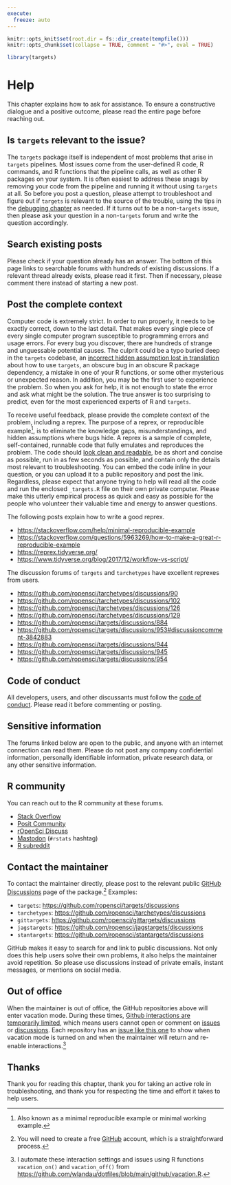 ```yaml
---
execute:
  freeze: auto
---
```


```r
knitr::opts_knit$set(root.dir = fs::dir_create(tempfile()))
knitr::opts_chunk$set(collapse = TRUE, comment = "#>", eval = TRUE)
```

```r
library(targets)
```

# Help {#help}

This chapter explains how to ask for assistance. To ensure a constructive dialogue and a positive outcome, please read the entire page before reaching out.

## Is `targets` relevant to the issue?

The `targets` package itself is independent of most problems that arise in `targets` pipelines. Most issues come from the user-defined R code, R commands, and R functions that the pipeline calls, as well as other R packages on your system. It is often easiest to address these snags by removing your code from the pipeline and running it without using `targets` at all. So before you post a question, please attempt to troubleshoot and figure out if `targets` is relevant to the source of the trouble, using the tips in the [debugging chapter](#debugging) as needed. If it turns out to be a non-`targets` issue, then please ask your question in a non-`targets` forum and write the question accordingly.

## Search existing posts

Please check if your question already has an answer. The bottom of this page links to searchable forums with hundreds of existing discussions. If a relevant thread already exists, please read it first. Then if necessary, please comment there instead of starting a new post.

## Post the complete context

Computer code is extremely strict. In order to run properly, it needs to be exactly correct, down to the last detail. That makes every single piece of every single computer program susceptible to programming errors and usage errors. For every bug you discover, there are hundreds of strange and unguessable potential causes. The culprit could be a typo buried deep in the `targets` codebase, an [incorrect hidden assumption lost in translation](https://youtu.be/2ve20PVNZ18?t=52) about how to use `targets`, an obscure bug in an obscure R package dependency, a mistake in one of your R functions, or some other mysterious or unexpected reason. In addition, you may be the first user to experience the problem. So when you ask for help, it is not enough to state the error and ask what might be the solution. The true answer is too surprising to predict, even for the most experienced experts of R and `targets`.

To receive useful feedback, please provide the complete context of the problem, including a reprex. The purpose of a reprex, or reproducible example^[Also known as a minimal reproducible example or minimal working example.], is to eliminate the knowledge gaps, misunderstandings, and hidden assumptions where bugs hide. A reprex is a sample of complete, self-contained, runnable code that fully emulates and reproduces the problem. The code should [look clean and readable](https://style.tidyverse.org/), be as short and concise as possible, run in as few seconds as possible, and contain only the details most relevant to troubleshooting. You can embed the code inline in your question, or you can upload it to a public repository and post the link. Regardless, please expect that anyone trying to help will read all the code and run the enclosed `_targets.R` file on their own private computer. Please make this utterly empirical process as quick and easy as possible for the people who volunteer their valuable time and energy to answer questions.

The following posts explain how to write a good reprex.

  * <https://stackoverflow.com/help/minimal-reproducible-example>
  * <https://stackoverflow.com/questions/5963269/how-to-make-a-great-r-reproducible-example>
  * <https://reprex.tidyverse.org/>
  * <https://www.tidyverse.org/blog/2017/12/workflow-vs-script/>

The discussion forums of `targets` and `tarchetypes` have excellent reprexes from users.

  * <https://github.com/ropensci/tarchetypes/discussions/90>
  * <https://github.com/ropensci/tarchetypes/discussions/102>
  * <https://github.com/ropensci/tarchetypes/discussions/126>
  * <https://github.com/ropensci/tarchetypes/discussions/129>
  * <https://github.com/ropensci/targets/discussions/884>
  * <https://github.com/ropensci/targets/discussions/953#discussioncomment-3842883>
  * <https://github.com/ropensci/targets/discussions/944>
  * <https://github.com/ropensci/targets/discussions/945>
  * <https://github.com/ropensci/targets/discussions/954>

## Code of conduct

All developers, users, and other discussants must follow the [code of conduct](https://ropensci.org/code-of-conduct/). Please read it before commenting or posting.

## Sensitive information

The forums linked below are open to the public, and anyone with an internet connection can read them. Please do not post any company confidential information, personally identifiable information, private research data, or any other sensitive information.

## R community

You can reach out to the R community at these forums.

* [Stack Overflow](https://stackoverflow.com/)
* [Posit Community](https://community.rstudio.com/)
* [rOpenSci Discuss](https://discuss.ropensci.org)
* [Mastodon](https://mastodon.social) (`#rstats` hashtag)
* [R subreddit](https://www.reddit.com/r/rstats/)

## Contact the maintainer

To contact the maintainer directly, please post to the relevant public [GitHub Discussions](https://github.com/features/discussions) page of the package.^[You will need to create a free [GitHub](https://github.com/) account, which is a straightforward process.] Examples:

* `targets`: <https://github.com/ropensci/targets/discussions>
* `tarchetypes`: <https://github.com/ropensci/tarchetypes/discussions>
* `gittargets`: <https://github.com/ropensci/gittargets/discussions>
* `jagstargets`: <https://github.com/ropensci/jagstargets/discussions>
* `stantargets`: <https://github.com/ropensci/stantargets/discussions>

GitHub makes it easy to search for and link to public discussions. Not only does this help users solve their own problems, it also helps the maintainer avoid repetition. So please use discussions instead of private emails, instant messages, or mentions on social media.

## Out of office

When the maintainer is out of office, the GitHub repositories above will enter vacation mode. During these times, [Github interactions are temporarily limited](https://docs.github.com/en/communities/moderating-comments-and-conversations/limiting-interactions-in-your-repository), which means users cannot open or comment on [issues](https://docs.github.com/en/issues/tracking-your-work-with-issues/about-issues) or [discussions](https://docs.github.com/en/discussions). Each repository has an [issue like this one](https://github.com/ropensci/targets/issues/1007) to show when vacation mode is turned on and when the maintainer will return and re-enable interactions.^[I automate these interaction settings and issues using R functions `vacation_on()` and `vacation_off()` from <https://github.com/wlandau/dotfiles/blob/main/github/vacation.R>.]

## Thanks

Thank you for reading this chapter, thank you for taking an active role in troubleshooting, and thank you for respecting the time and effort it takes to help users.
